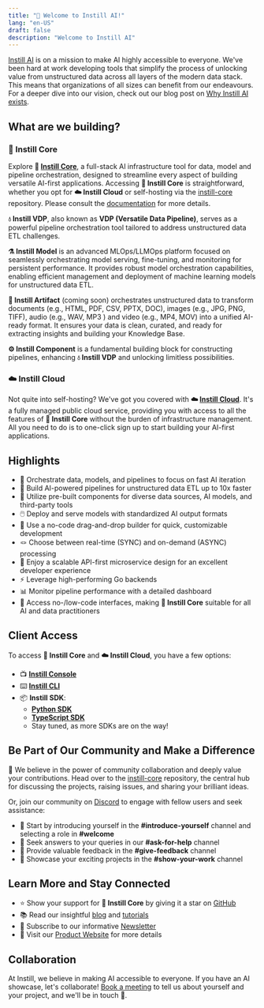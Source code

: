 ```yaml
---
title: "👋 Welcome to Instill AI!"
lang: "en-US"
draft: false
description: "Welcome to Instill AI"
---
```


<ZoomableImg
  src="https://raw.githubusercontent.com/instill-ai/.github/main/img/welcome-hero.svg"
  alt="Accelerate enterprise AI - Empower the modern data stack, tapping the
value of unstructured data"
/>

[Instill AI](https://www.instill.tech) is on a mission to make AI highly
accessible to everyone. We've been hard at work developing tools that simplify
the process of unlocking value from unstructured data across all layers of the
modern data stack. This means that organizations of all sizes can benefit from
our endeavours. For a deeper dive into our vision, check out our blog post on
[Why Instill AI exists](https://www.instill.tech/blog/why-instill-ai-exists).

## What are we building?

### 🔮 Instill Core

Explore **🔮 [Instill Core](/docs/core/introduction)**, a full-stack AI
infrastructure tool for data, model and pipeline orchestration, designed to
streamline every aspect of building versatile AI-first applications. Accessing
**🔮 Instill Core** is straightforward, whether you opt for **☁️ Instill Cloud**
or self-hosting via the
[instill-core](https://github.com/instill-ai/instill-core) repository. Please
consult the
[documentation](https://www.instill.tech/docs/latest/core/deployment/?utm_source=documentation&utm_medium=link&utm_campaign=org_readme)
for more details.

**💧 Instill VDP**, also known as **VDP (Versatile Data Pipeline)**, serves as a
powerful pipeline orchestration tool tailored to address unstructured data ETL
challenges.

**⚗️ Instill Model** is an advanced MLOps/LLMOps platform focused on seamlessly
orchestrating model serving, fine-tuning, and monitoring for persistent
performance. It provides robust model orchestration capabilities, enabling
efficient management and deployment of machine learning models for unstructured
data ETL.

**💾 Instill Artifact** (coming soon) orchestrates unstructured data to
transform documents (e.g., HTML, PDF, CSV, PPTX, DOC), images (e.g., JPG, PNG,
TIFF), audio (e.g., WAV, MP3 ) and video (e.g., MP4, MOV) into a unified
AI-ready format. It ensures your data is clean, curated, and ready for
extracting insights and building your Knowledge Base.

**⚙️ Instill Component** is a fundamental building block for constructing
pipelines, enhancing **💧 Instill VDP** and unlocking limitless possibilities.

### ☁️ Instill Cloud

Not quite into self-hosting? We've got you covered with **☁️ [Instill
Cloud](https://instill.tech/?utm_source=documentation&utm_medium=link)**. It's a
fully managed public cloud service, providing you with access to all the
features of **🔮 Instill Core** without the burden of infrastructure management. All
you need to do is to one-click sign up to start building your AI-first
applications.

<CtaButton
  text="☁️ Try Instill Cloud Free"
  link="https://instill.tech/?utm_source=documentation&utm_medium=link"
/>

## Highlights

- 🎼 Orchestrate data, models, and pipelines to focus on fast AI iteration
- 🚀 Build AI-powered pipelines for unstructured data ETL up to 10x faster
- 🔌 Utilize pre-built components for diverse data sources, AI models, and
  third-party tools
- 🖱️ Deploy and serve models with standardized AI output formats
- 🌟 Use a no-code drag-and-drop builder for quick, customizable development
- 🪢 Choose between real-time (SYNC) and on-demand (ASYNC) processing
- 🧁 Enjoy a scalable API-first microservice design for an excellent developer
  experience
- ⚡️ Leverage high-performing Go backends
- 📊 Monitor pipeline performance with a detailed dashboard
- 🤠 Access no-/low-code interfaces, making **🔮 Instill Core** suitable for all AI
  and data practitioners

## Client Access

To access **🔮 Instill Core** and **☁️ Instill Cloud**, you have a few options:

- 📺 [**Instill Console**](https://github.com/instill-ai/console)
- ⌨️ [**Instill CLI**](https://github.com/instill-ai/cli)
- 📦 **Instill SDK**:
  - [**Python SDK**](https://github.com/instill-ai/python-sdk)
  - [**TypeScript SDK**](https://github.com/instill-ai/typescript-sdk)
  - Stay tuned, as more SDKs are on the way!

## Be Part of Our Community and Make a Difference

🙌 We believe in the power of community collaboration and deeply value your
contributions. Head over to the
[instill-core](https://github.com/instill-ai/instill-core) repository, the
central hub for discussing the projects, raising issues, and sharing your
brilliant ideas.

Or, join our community on [Discord](https://discord.gg/sevxWsqpGh) to engage
with fellow users and seek assistance:

- 👋 Start by introducing yourself in the **#introduce-yourself** channel and
  selecting a role in **#welcome**
- 🫶 Seek answers to your queries in our **#ask-for-help** channel
- 🙏 Provide valuable feedback in the **#give-feedback** channel
- 💎 Showcase your exciting projects in the **#show-your-work** channel

## Learn More and Stay Connected

- ⭐️ Show your support for **🔮 Instill Core** by giving it a star on
  [GitHub](https://github.com/instill-ai)
- 📚 Read our insightful [blog](/blog/?utm_source=documentation&utm_medium=link)
  and [tutorials](/tutorials/?utm_source=documentation&utm_medium=link)
- 📖 Subscribe to our informative
  [Newsletter](/newsletter/?utm_source=documentation&utm_medium=link)
- 🚀 Visit our [Product Website](/?utm_source=documentation&utm_medium=link) for
  more details

## Collaboration

At Instill, we believe in making AI accessible to everyone. If you have an AI
showcase, let's collaborate! [Book a
meeting](https://cal.com/instill-ai/30min-talk) to tell us about yourself and
your project, and we'll be in touch 👐.
